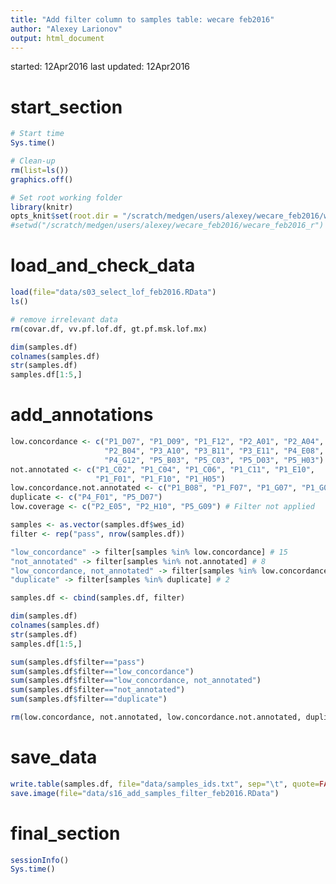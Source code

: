 ```yaml
---
title: "Add filter column to samples table: wecare feb2016"
author: "Alexey Larionov"
output: html_document
---
```


started: 12Apr2016
last updated: 12Apr2016

# start_section

```r

# Start time
Sys.time()

# Clean-up
rm(list=ls())
graphics.off()

# Set root working folder
library(knitr)
opts_knit$set(root.dir = "/scratch/medgen/users/alexey/wecare_feb2016/wecare_feb2016_r")
#setwd("/scratch/medgen/users/alexey/wecare_feb2016/wecare_feb2016_r")

```

# load_and_check_data

```r

load(file="data/s03_select_lof_feb2016.RData")
ls()

# remove irrelevant data
rm(covar.df, vv.pf.lof.df, gt.pf.msk.lof.mx)

dim(samples.df)
colnames(samples.df)
str(samples.df)
samples.df[1:5,]

```

# add_annotations

```r

low.concordance <- c("P1_D07", "P1_D09", "P1_F12", "P2_A01", "P2_A04", 
                     "P2_B04", "P3_A10", "P3_B11", "P3_E11", "P4_E08", 
                     "P4_G12", "P5_B03", "P5_C03", "P5_D03", "P5_H03")
not.annotated <- c("P1_C02", "P1_C04", "P1_C06", "P1_C11", "P1_E10", 
                   "P1_F01", "P1_F10", "P1_H05")
low.concordance.not.annotated <- c("P1_B08", "P1_F07", "P1_G07", "P1_G08")
duplicate <- c("P4_F01", "P5_D07")
low.coverage <- c("P2_E05", "P2_H10", "P5_G09") # Filter not applied

samples <- as.vector(samples.df$wes_id)
filter <- rep("pass", nrow(samples.df))

"low_concordance" -> filter[samples %in% low.concordance] # 15
"not_annotated" -> filter[samples %in% not.annotated] # 8
"low_concordance, not_annotated" -> filter[samples %in% low.concordance.not.annotated] # 4
"duplicate" -> filter[samples %in% duplicate] # 2

samples.df <- cbind(samples.df, filter)

dim(samples.df)
colnames(samples.df)
str(samples.df)
samples.df[1:5,]

sum(samples.df$filter=="pass")
sum(samples.df$filter=="low_concordance")
sum(samples.df$filter=="low_concordance, not_annotated")
sum(samples.df$filter=="not_annotated")
sum(samples.df$filter=="duplicate")

rm(low.concordance, not.annotated, low.concordance.not.annotated, duplicate, low.coverage, samples, filter)

```

# save_data

```r

write.table(samples.df, file="data/samples_ids.txt", sep="\t", quote=FALSE)
save.image(file="data/s16_add_samples_filter_feb2016.RData")

```

# final_section

```r

sessionInfo()
Sys.time()

```
